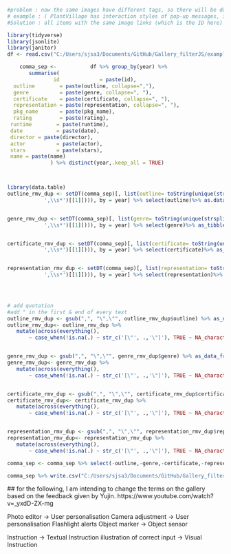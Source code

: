 ```r
#problem : now the same images have different tags, so there will be dubplicates when displaying to the gallery. 
# example : ( PlantVillage has interaction styles of pop-up messages, instrction ) So there will be one image for instrction, and one for pop-up messages, when displaying to the gallery. 
#Solution : all items with the same image links (which is the ID here) are seperated by common, instead of seperating them into difft rows. 

library(tidyverse)
library(jsonlite)
library(janitor)
df <- read.csv("C:/Users/sjsa3/Documents/GitHub/Gallery_filterJS/examples/data/movie.csv")

```


```r
			  
	comma_sep <- 		   df %>% group_by(year) %>% 
       summarise(
               id             = paste(id), 
  outline        = paste(outline, collapse=","), 
  genre          = paste(genre, collapse=", "), 
  certificate    = paste(certificate, collapse=", "), 
  representation = paste(representation, collapse=", "), 
  pkg_name       = paste(pkg_name), 
  rating         = paste(rating), 
 runtime        = paste(runtime), 
 date           = paste(date), 
 director = paste(director), 
 actor          = paste(actor), 
 stars          = paste(stars),
 name = paste(name)
              ) %>% distinct(year,.keep_all = TRUE)




```
```r

library(data.table)
outline_rmv_dup <- setDT(comma_sep)[, list(outline= toString(unique(strsplit(outline,
            ',\\s*')[[1]]))), by = year] %>% select(outline)%>% as.data.frame()


genre_rmv_dup <- setDT(comma_sep)[, list(genre= toString(unique(strsplit(genre,
            ',\\s*')[[1]]))), by = year] %>% select(genre)%>% as_tibble()


certificate_rmv_dup <- setDT(comma_sep)[, list(certificate= toString(unique(strsplit(certificate,
            ',\\s*')[[1]]))), by = year] %>% select(certificate)%>% as_tibble()


representation_rmv_dup <- setDT(comma_sep)[, list(representation= toString(unique(strsplit(representation,
            ',\\s*')[[1]]))), by = year] %>% select(representation)%>% as_tibble()



 
# add quotation
#add " in the first & end of every text 
outline_rmv_dup <- gsub(",", "\",\"", outline_rmv_dup$outline) %>% as_data_frame()
outline_rmv_dup<- outline_rmv_dup %>%
   mutate(across(everything(), 
       ~ case_when(!is.na(.) ~ str_c('[\"', .,'\"]'), TRUE ~ NA_character_)))%>% rename(outline=value)


genre_rmv_dup <- gsub(",", "\",\"", genre_rmv_dup$genre) %>% as_data_frame()
genre_rmv_dup<- genre_rmv_dup %>%
   mutate(across(everything(), 
       ~ case_when(!is.na(.) ~ str_c('[\"', .,'\"]'), TRUE ~ NA_character_)))%>% rename(genre=value)


certificate_rmv_dup <- gsub(",", "\",\"", certificate_rmv_dup$certificate) %>% as_data_frame()
certificate_rmv_dup<- certificate_rmv_dup %>%
   mutate(across(everything(), 
       ~ case_when(!is.na(.) ~ str_c('[\"', .,'\"]'), TRUE ~ NA_character_)))%>% rename(certificate=value)


representation_rmv_dup <- gsub(",", "\",\"", representation_rmv_dup$representation) %>% as_data_frame()
representation_rmv_dup<- representation_rmv_dup %>%
   mutate(across(everything(), 
       ~ case_when(!is.na(.) ~ str_c('[\"', .,'\"]'), TRUE ~ NA_character_)))%>% rename(representation=value)
```


```r

comma_sep <- comma_sep %>% select(-outline,-genre,-certificate,-representation)%>% cbind(outline_rmv_dup,genre_rmv_dup,certificate_rmv_dup,representation_rmv_dup)

```

```r
comma_sep %>% write.csv("C:/Users/sjsa3/Documents/GitHub/Gallery_filterJS/examples/data/movie_commaSep.csv")
```


 ## for the following, I am intending to change the terms on the gallery based on the feedback given by Yujin.
 https://www.youtube.com/watch?v=_yxdD-ZX-mg
 

Photo editor -> User personalisation
Camera adjustment -> User personalisation
Flashlight alerts
Object marker -> Object sensor

Instruction -> Textual Instruction
illustration of correct input -> Visual Instruction